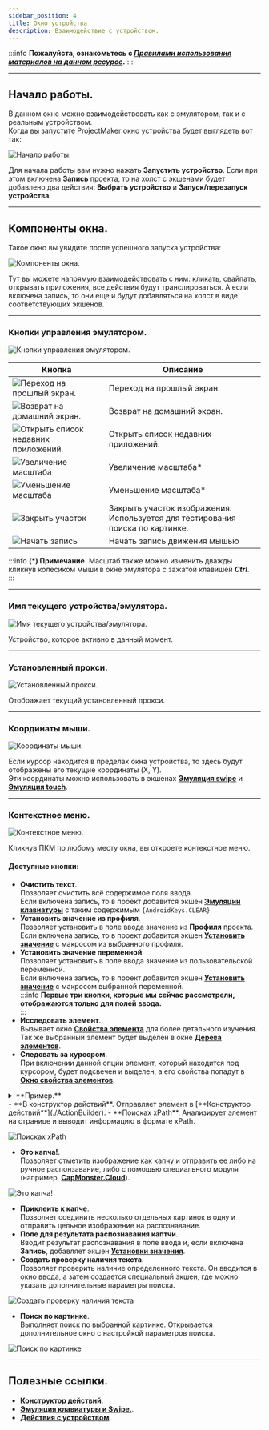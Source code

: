 ```yaml
---
sidebar_position: 4
title: Окно устройства
description: Взаимодействие с устройством.
--- 
```

:::info **Пожалуйста, ознакомьтесь с [*Правилами использования материалов на данном ресурсе*](../../Disclaimer).**
:::
_______________________________________________
 
## Начало работы.
В данном окне можно взаимодействовать как с эмулятором, так и с реальным устройством.  
Когда вы запустите ProjectMaker окно устройства будет выглядеть вот так:  

![Начало работы.](./assets/DeviceWindow/DeviceWindow_pic1.png)

Для начала работы вам нужно нажать **Запустить устройство**. Если при этом включена **Запись** проекта, то на холст с экшенами будет добавлено два действия: **Выбрать устройство** и **Запуск/перезапуск устройства**.  
_______________________________________________ 
## Компоненты окна.   
Такое окно вы увидите после успешного запуска устройства:  

![Компоненты окна. ](./assets/DeviceWindow/DeviceWindow_pic2.png)

Тут вы можете напрямую взаимодействовать с ним: кликать, свайпать, открывать приложения, все действия будут транслироваться. А если включена запись, то они еще и будут добавляться на холст в виде соответствующих экшенов.  
_______________________________________________ 
### Кнопки управления эмулятором.  
![Кнопки управления эмулятором. ](./assets/DeviceWindow/DeviceWindow_pic3.png)  

| Кнопка      | Описание |
| ----------- | ----------- |
| ![Переход на прошлый экран. ](./assets/DeviceWindow/DeviceWindow_minipic1.png) | Переход на прошлый экран. |
| ![Возврат на домашний экран. ](./assets/DeviceWindow/DeviceWindow_minipic2.png)   | Возврат на домашний экран. |
| ![Открыть список недавних приложений. ](./assets/DeviceWindow/DeviceWindow_minipic3.png)   | Открыть список недавних приложений. |
| ![Увеличение масштаба ](./assets/DeviceWindow/DeviceWindow_minipic4.png)   | Увеличение масштаба*   |
| ![Уменьшение масштаба ](./assets/DeviceWindow/DeviceWindow_minipic5.png)   | Уменьшение масштаба*      |
| ![Закрыть участок ](./assets/DeviceWindow/DeviceWindow_minipic6.png)   | Закрыть участок изображения. Используется для тестирования поиска по картинке.      |
| ![Начать запись ](./assets/DeviceWindow/DeviceWindow_minipic7.png)   | Начать запись движения мышью       |  
:::info **(*) Примечание.**
Масштаб также можно изменить дважды кликнув колесиком мыши в окне эмулятора с зажатой клавишей ***Ctrl***.  
:::  
_______________________________________________ 
### Имя текущего устройства/эмулятора.  
![Имя текущего устройства/эмулятора. ](./assets/DeviceWindow/DeviceWindow_pic4.png)   

Устройство, которое активно в данный момент.  
_______________________________________________ 
### Установленный прокси.  
![Установленный прокси.  ](./assets/DeviceWindow/DeviceWindow_pic5.png)   

Отображает текущий установленный прокси.  
_______________________________________________ 
### Координаты мыши.  
![Координаты мыши. ](./assets/DeviceWindow/DeviceWindow_pic6.png)  

Если курсор находится в пределах окна устройства, то здесь будут отображены его текущие координаты (X, Y).  
Эти координаты можно использовать в экшенах [**Эмуляция swipe**](../../Android/Keyboard_and_Swipe)  и [**Эмуляция touch**](../../Android/Touch_Emulation). 
_______________________________________________ 
### Контекстное меню.  
![Контекстное меню. ](./assets/DeviceWindow/DeviceWindow_pic7.png)  

Кликнув ПКМ по любому месту окна, вы откроете контекстное меню.  
#### Доступные кнопки:  
- **Очистить текст**.  
Позволяет очистить всё содержимое поля ввода.  
Если включена запись, то в проект добавится экшен [**Эмуляции клавиатуры**](../../Android/Keyboard_and_Swipe) с таким содержимым `{AndroidKeys.CLEAR}`  
- **Установить значение из профиля**.  
Позволяет установить в поле ввода значение из **Профиля** проекта.  
Если включена запись, то в проект добавится экшен [**Установить значение**](../../Android/SetValue) с макросом из выбранного профиля.  
- **Установить значение переменной**.  
Позволяет установить в поле ввода значение из пользовательской переменной.  
Если включена запись, то в проект добавится экшен [**Установить значение**](../../Android/SetValue) с макросом выбранной переменной.  
:::info **Первые три кнопки, которые мы сейчас рассмотрели, отображаются только для полей ввода.**  
:::  
- **Исследовать элемент**.  
Вызывает окно [**Свойства элемента**](./ElementProp) для более детального изучения. Так же выбранный элемент будет выделен в окне [**Дерева элементов**](./ElementTree).  
- **Следовать за курсором**.  
При включении данной опции элемент, который находится под курсором, будет подсвечен и выделен, а его свойства попадут в [**Окно свойства элементов**](./ElementProp).  

<details>
<summary>**Пример.**</summary>
<!--All you need is a blank line-->

    ![Следовать за курсором ](./assets/DeviceWindow/DeviceWindow_pic8.gif)  
</details>     
- **В конструктор действий**.  
Отправляет элемент в [**Конструктор действий**](./ActionBuilder).  
- **Поисках xPath**.  
Анализирует элемент на странице и выводит информацию в формате xPath.  

![Поисках xPath ](./assets/DeviceWindow/DeviceWindow_pic9.png)

- **Это капча!**.  
Позволяет отметить изображение как капчу и отправить ее либо на ручное распонзавание, либо с помощью специального модуля (например, [**CapMonster.Cloud**](https://capmonster.cloud/)).  

![Это капча! ](./assets/DeviceWindow/DeviceWindow_pic10.png) 

- **Приклеить к капче**.  
Позволяет соединить несколько отдельных картинок в одну и отправить цельное изображение на распознавание.  
- **Поле для результата распознавания каптчи**.  
Вводит результат распознавания в поле ввода и, если включена **Запись**, добавляет экшен [**Установки значения**](../../Android/SetValue).
- **Создать проверку наличия текста**.  
Позволяет проверить наличие определенного текста. Он вводится в окно ввода, а затем создается специальный экшен, где можно указать дополнительные параметры поиска.  

![Создать проверку наличия текста ](./assets/DeviceWindow/DeviceWindow_pic11.png) 

- **Поиск по картинке**.  
Выполняет поиск по выбранной картинке. Открывается дополнительное окно с настройкой параметров поиска.  

![Поиск по картинке ](./assets/DeviceWindow/DeviceWindow_pic12.png)

_______________________________________________
## Полезные ссылки.  
- [**Конструктор действий**](./ActionBuilder).  
- [**Эмуляция клавиатуры и Swipe.**](../../Android/action).
- [**Действия с устройством**](../../Android/Keyboard_and_Swipe). 



 
